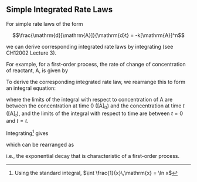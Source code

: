 ## Simple Integrated Rate Laws {#simple-integrated-rate-laws}

For simple rate laws of the form

$$\frac{\mathrm{d}[\mathrm{A}]}{\mathrm{d}t} = -k[\mathrm{A}]^n$$

we can derive corresponding integrated rate laws by integrating (see CH12002 Lecture 3).

For example, for a first-order process, the rate of change of concentration of reactant, A, is given by

\begin{equation}
\frac{\mathrm{d}[\mathrm{A}]}{\mathrm{d}t} = -k[\mathrm{A}]
\end{equation}

To derive the corresponding integrated rate law, we rearrange this to form an integral equation:

\begin{equation}
\int_{[\mathrm{A}]_0}^{\mathrm[A]_t} \frac{\mathrm{d}[\mathrm{A}]}{[\mathrm{A}]}\,\mathrm{d}[\mathrm{A}] = \int_0^t -k\,\mathrm{d}t
\end{equation}

where the limits of the integral with respect to concentration of A are between the concentration at time $0$ ($[\mathrm{A}]_0$) and the concentration at time $t$ ($[\mathrm{A}]_t$), and the limits of the integral with respect to time are between $t=0$ and $t=t$.

Integrating^[Using the standard integral, $\int \frac{1}{x}\,\mathrm{x} = \ln x$] gives

\begin{equation}
\ln [\mathrm{A}]_t - \ln [\mathrm{A}]_0 = -kt
\end{equation}

which can be rearranged as

\begin{equation}
[\mathrm{A}]_t = [\mathrm{A}]_0\mathrm{e}^{-kt}
\end{equation}

i.e., the exponential decay that is characteristic of a first-order process.
